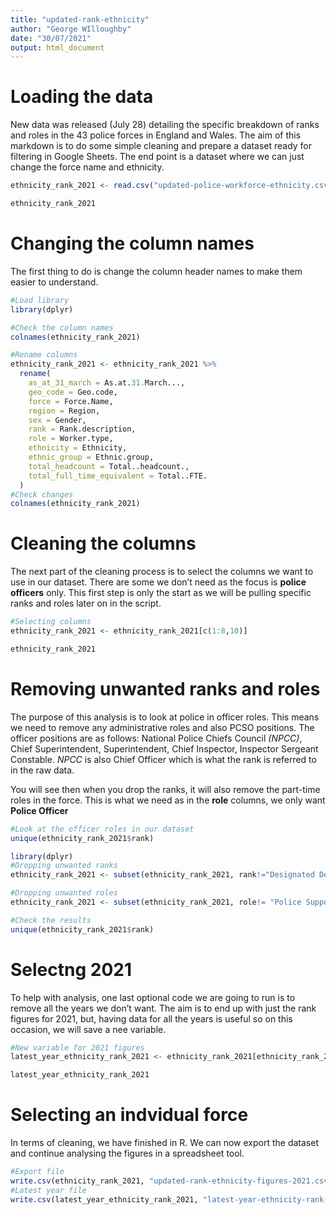```yaml
---
title: "updated-rank-ethnicity"
author: "George WIlloughby"
date: "30/07/2021"
output: html_document
---
```


# Loading the data 

New data was released (July 28) detailing the specific breakdown of ranks and roles in the 43 police forces in England and Wales. The aim of this markdown is to do some simple cleaning and prepare a dataset ready for filtering in Google Sheets. The end point is a dataset where we can just change the force name and ethnicity.

```r
ethnicity_rank_2021 <- read.csv("updated-police-workforce-ethnicity.csv")

ethnicity_rank_2021
```


# Changing the column names

The first thing to do is change the column header names to make them easier to understand.

```r
#Load library
library(dplyr)

#Check the column names
colnames(ethnicity_rank_2021)

#Rename columns
ethnicity_rank_2021 <- ethnicity_rank_2021 %>%
  rename(
    as_at_31_march = As.at.31.March...,
    geo_code = Geo.code,
    force = Force.Name,
    region = Region,
    sex = Gender,
    rank = Rank.description,
    role = Worker.type,
    ethnicity = Ethnicity,
    ethnic_group = Ethnic.group,
    total_headcount = Total..headcount.,
    total_full_time_equivalent = Total..FTE.
  )
#Check changes
colnames(ethnicity_rank_2021)
```

# Cleaning the columns

The next part of the cleaning process is to select the columns we want to use in our dataset. There are some we don't need as the focus is **police officers** only. This first step is only the start as we will be pulling specific ranks and roles later on in the script.

```r
#Selecting columns
ethnicity_rank_2021 <- ethnicity_rank_2021[c(1:8,10)]

ethnicity_rank_2021
```


# Removing unwanted ranks and roles

The purpose of this analysis is to look at police in officer roles. This means we need to remove any administrative roles and also PCSO positions. The officer positions are as follows: National Police Chiefs Council *(NPCC)*,	Chief Superintendent, 	Superintendent, 	Chief Inspector, 	Inspector	Sergeant 	Constable. *NPCC* is also Chief Officer which is what the rank is referred to in the raw data.

You will see then when you drop the ranks, it will also remove the part-time roles in the force. This is what we need as in the **role** columns, we only want **Police Officer**

```r
#Look at the officer roles in our dataset
unique(ethnicity_rank_2021$rank)

library(dplyr)
#Dropping unwanted ranks
ethnicity_rank_2021 <- subset(ethnicity_rank_2021, rank!="Designated Detention Officer (S.38)" & rank!="Community Support Officer" & rank!="Designated Detention Officer (S.39)" & rank!= "Designated Escort Officer (S.38)" & rank!="Designated Escort Officer (S.39)" & rank!= "Designated Investigation Officer (S.38)" & rank!="Police Staff" & rank!="Police support volunteer" & rank!= "Special Constable")

#Dropping unwanted roles
ethnicity_rank_2021 <- subset(ethnicity_rank_2021, role!= "Police Support Volunteer")

#Check the results
unique(ethnicity_rank_2021$rank)
```

# Selectng 2021

To help with analysis, one last optional code we are going to run is to remove all the years we don't want. The aim is to end up with just the rank figures for 2021, but, having data for all the years is useful so on this occasion, we will save a nee variable.

```r
#New variable for 2021 figures
latest_year_ethnicity_rank_2021 <- ethnicity_rank_2021[ethnicity_rank_2021$as_at_31_march >= "2021" & ethnicity_rank_2021$as_at_31_march <= "2021",]

latest_year_ethnicity_rank_2021
```




# Selecting an indvidual force

In terms of cleaning, we have finished in R. We can now export the dataset and continue analysing the figures in a spreadsheet tool. 

```r
#Export file
write.csv(ethnicity_rank_2021, "updated-rank-ethnicity-figures-2021.csv")
#Latest year file
write.csv(latest_year_ethnicity_rank_2021, "latest-year-ethnicity-rank-forces-2021.csv")
```






